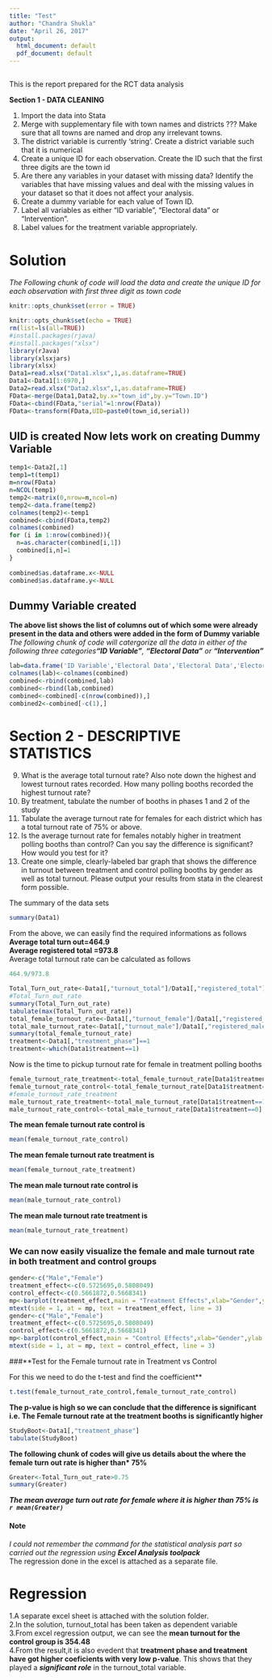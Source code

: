 ---
title: "Test"
author: "Chandra Shukla"
date: "April 26, 2017"
output:
  html_document: default
  pdf_document: default
---
## 
This is the report prepared for the RCT data analysis

**Section 1 - DATA CLEANING** 

1.	Import the data into Stata
2.	Merge with supplementary file with town names and districts
???	Make sure that all towns are named and drop any irrelevant towns.
3.	The district variable is currently 'string'. Create a district variable such that it is numerical 
4.	Create a unique ID for each observation. Create the ID such that the first three digits are the town id 
5.	Are there any variables in your dataset with missing data? Identify the variables that have missing values and deal with the missing values in your dataset so that it does not affect your analysis. 
6.	Create a dummy variable for each value of Town ID. 
7.	Label all variables as either "ID variable", "Electoral data" or "Intervention".
8.	Label values for the treatment variable appropriately. 


# Solution
*The Following chunk of code will load the data and create the unique ID for each observation with first three digit as town code*

```{r, echo=TRUE}
knitr::opts_chunk$set(error = TRUE)
```

```{r setup, include=TRUE}
knitr::opts_chunk$set(echo = TRUE)
rm(list=ls(all=TRUE)) 
#install.packages(rjava)
#install.packages("xlsx")
library(rJava)
library(xlsxjars)
library(xlsx)
Data1=read.xlsx("Data1.xlsx",1,as.dataframe=TRUE)
Data1<-Data1[1:6970,]
Data2=read.xlsx("Data2.xlsx",1,as.dataframe=TRUE)
FData<-merge(Data1,Data2,by.x="town_id",by.y="Town.ID")
FData<-cbind(FData,"serial"=1:nrow(FData))
FData<-transform(FData,UID=paste0(town_id,serial))
```

## UID is created Now lets work on creating Dummy Variable 
```{r}
temp1<-Data2[,1]
temp1=t(temp1)
m=nrow(FData)
n=NCOL(temp1)
temp2<-matrix(0,nrow=m,ncol=n)
temp2<-data.frame(temp2)
colnames(temp2)<-temp1
combined<-cbind(FData,temp2)
colnames(combined)
for (i in 1:nrow(combined)){
  n=as.character(combined[i,1])
  combined[i,n]=1
}
  
combined$as.dataframe.x<-NULL
combined$as.dataframe.y<-NULL
```
## Dummy Variable created

**The above list shows the list of columns out of which some were already present in the data and others were added in the form of Dummy variable**  
*The following chunk of code will catergorize all the data in either of the following three categories**"ID Variable"**, **"Electoral Data"** or **"Intervention"***

```{r}

lab=data.frame('ID Variable','Electoral Data','Electoral Data','Electoral Data','Electoral Data','Electoral Data','Electoral Data','Electoral Data','Intervention','Intervention','ID Variable','ID Variable','ID Variable','ID Variable','ID Variable','ID Variable','ID Variable','ID Variable','ID Variable','ID Variable','ID Variable','ID Variable','ID Variable','ID Variable','ID Variable','ID Variable','ID Variable','ID Variable','ID Variable','ID Variable','ID Variable','ID Variable','ID Variable','ID Variable','ID Variable','ID Variable','ID Variable','ID Variable','ID Variable','ID Variable','ID Variable')
colnames(lab)<-colnames(combined)
combined<-rbind(combined,lab)
combined<-rbind(lab,combined)
combined<-combined[-c(nrow(combined)),]
combined2<-combined[-c(1),]
```

# Section 2 - DESCRIPTIVE STATISTICS 

9.	What is the average total turnout rate? Also note down the highest and lowest turnout rates recorded. How many polling booths recorded the highest turnout rate? 
10.	By treatment, tabulate the number of booths in phases 1 and 2 of the study
11.	Tabulate the average turnout rate for females for each district which has a total turnout rate of 75% or above. 
12.	Is the average turnout rate for females notably higher in treatment polling booths than control? Can you say the difference is significant? How would you test for it? 
13.	Create one simple, clearly-labeled bar graph that shows the difference in turnout between treatment and control polling booths by gender as well as total turnout. Please output your results from stata in the clearest form possible.


The summary of the data sets 

```{r}
summary(Data1)

```

From the above, we can easily find the required informations as follows  
**Average total turn out=464.9**  
**Average registered total =973.8**  
Average total turnout rate can be calculated as follows

```{r}
464.9/973.8
```
```{r}
Total_Turn_out_rate<-Data1[,"turnout_total"]/Data1[,"registered_total"]
#Total_Turn_out_rate
summary(Total_Turn_out_rate)
tabulate(max(Total_Turn_out_rate))
total_female_turnout_rate<-Data1[,"turnout_female"]/Data1[,"registered_female"]
total_male_turnout_rate<-Data1[,"turnout_male"]/Data1[,"registered_male"]
summary(total_female_turnout_rate)
treatment<-Data1[,"treatment_phase"]==1
treatment<-which(Data1$treatment==1)
```

Now is the time to pickup turnout rate for female in treatment polling booths

```{r}
female_turnout_rate_treatment<-total_female_turnout_rate[Data1$treatment==1]
female_turnout_rate_control<-total_female_turnout_rate[Data1$treatment==0]
#female_turnout_rate_treatment
male_turnout_rate_treatment<-total_male_turnout_rate[Data1$treatment==1]
male_turnout_rate_control<-total_male_turnout_rate[Data1$treatment==0]
```
**The mean female turnout rate control is**
```{r}
mean(female_turnout_rate_control)
```
**The mean female turnout rate treatment is**
```{r}
mean(female_turnout_rate_treatment)
```
**The mean male turnout rate control is**
```{r}
mean(male_turnout_rate_control)
```
**The mean male turnout rate treatment is**
```{r}
mean(male_turnout_rate_treatment)
```
### We can now easily visualize the female and male turnout rate in both treatment and control groups
```{r}
gender<-c("Male","Female")
treatment_effect<-c(0.5725695,0.5808049)
control_effect<-c(0.5661872,0.5668341)
mp<-barplot(treatment_effect,main = "Treatment Effects",xlab="Gender",ylab = "Turn out Rate",names.arg = c("Male","Female"))
mtext(side = 1, at = mp, text = treatment_effect, line = 3)
gender<-c("Male","Female")
treatment_effect<-c(0.5725695,0.5808049)
control_effect<-c(0.5661872,0.5668341)
mp<-barplot(control_effect,main = "Control Effects",xlab="Gender",ylab = "Turn out Rate",names.arg = c("Male","Female"))
mtext(side = 1, at = mp, text = control_effect, line = 3)
```

###**Test for the Female turnout rate in Treatment vs Control  
  
For this we need to do the t-test and find the coefficient** 

```{r}
t.test(female_turnout_rate_control,female_turnout_rate_control)
```
**The p-value is high so we can conclude that the difference is significant i.e. The Female turnout rate at the treatment booths is significantly higher**
```{r}
StudyBoot<-Data1[,"treatment_phase"]
tabulate(StudyBoot)
```
**The following chunk of codes will give us details about the where the female turn out rate is higher than* 75%**
```{r}
Greater<-Total_Turn_out_rate>0.75
summary(Greater)
```
***The mean average turn out rate for female where it is higher than 75% is `r mean(Greater)`***


#### Note
_I could not remember the command for the statistical analysis part so carried out the regression using **Excel Analysis toolpack**_  
The regression done in the excel is attached as a separate file.

# Regression 
1.A separate excel sheet is attached with the solution folder.  
2.In the solution, turnout_total has been taken as dependent variable  
3.From excel regression output, we can see the **mean turnout for the control group is 354.48**   
4.From the result,it is also evedent that **treatment phase and treatment have got higher coeficients with very low p-value**. This shows that they played a ***significant role*** in the turnout_total variable.   

